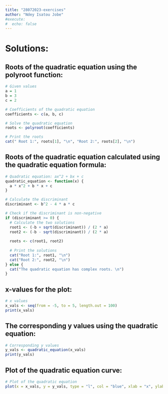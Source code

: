 ```yaml
---
title: "28072023-exercises"
author: "Ndey Isatou Jobe"
#execute: 
#  echo: false
---
```


# Solutions:

## Roots of the quadratic equation using the polyroot function:

```r
# Given values
a = 1
b = 3
c = 2

# Coefficients of the quadratic equation
coefficients <- c(a, b, c)

# Solve the quadratic equation
roots <- polyroot(coefficients)

# Print the roots
cat(" Root 1:", roots[1], "\n", "Root 2:", roots[2], "\n")
```

## Roots of the quadratic equation calculated using the quadratic equation formula:

```r
# Quadratic equation: ax^2 + bx + c
quadratic_equation <- function(x) {
  a * x^2 + b * x + c
}

# Calculate the discriminant
discriminant <- b^2 - 4 * a * c

# Check if the discriminant is non-negative
if (discriminant >= 0) {
  # Calculate the two solutions
  root1 <- (-b + sqrt(discriminant)) / (2 * a)
  root2 <- (-b - sqrt(discriminant)) / (2 * a)
  
  roots <- c(root1, root2)
  
  # Print the solutions
  cat("Root 1:", root1, "\n")
  cat("Root 2:", root2, "\n")
} else {
  cat("The quadratic equation has complex roots. \n")
}
```

## x-values for the plot:

```r
# x values
x_vals <- seq(from = -5, to = 5, length.out = 100)
print(x_vals)
```

## The corresponding y values using the quadratic equation:

```r
# Corresponding y values
y_vals <- quadratic_equation(x_vals)
print(y_vals)
```

## Plot of the quadratic equation curve:

```r
# Plot of the quadratic equation
plot(x = x_vals, y = y_vals, type = "l", col = "blue", xlab = "x", ylab = "y", main = "Quadratic Equation")
```
